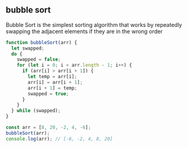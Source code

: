 ## bubble sort

Bubble Sort is the simplest sorting algorithm that works by
repeatedly swapping the adjacent elements if they are in the wrong order

```js title="bubbleSort"
function bubbleSort(arr) {
  let swapped;
  do {
    swapped = false;
    for (let i = 0; i < arr.length - 1; i++) {
      if (arr[i] > arr[i + 1]) {
        let temp = arr[i];
        arr[i] = arr[i + 1];
        arr[i + 1] = temp;
        swapped = true;
      }
    }
  } while (swapped);
}

const arr = [8, 20, -2, 4, -6];
bubbleSort(arr);
console.log(arr); // [-6, -2, 4, 8, 20]
```

